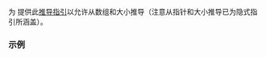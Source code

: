 {{title|{{tt|std::valarray}} 的推导指引}}
{{cpp/numeric/valarray/navbar}}
{{dcl begin}}
{{dcl header|valarray}}
{{dcl|since=c++17|
template&lt; typename T, std::size_t cnt &gt;
valarray( const T(&amp;)[cnt], std::size_t ) -&gt; valarray&lt;T&gt;;
}}
{{dcl end}}

为 {{lc|std::valarray}} 提供此[[cpp/language/class_template_argument_deduction|推导指引]]以允许从数组和大小推导（注意从指针和大小推导已为隐式指引所涵盖）。

===示例===
{{example
|code=
#include &lt;iostream&gt;
#include &lt;valarray&gt;

int main()
{
    int a[] = {1, 2, 3, 4};
    std::valarray va(a, 3); // 使用显式推导指引
    for (int x : va)
        std::cout &lt;&lt; x &lt;&lt; ' ';
    std::cout &lt;&lt; '\n';
}
|output=1 2 3
}}

{{langlinks|de|en|es|fr|it|ja|pt|ru}}